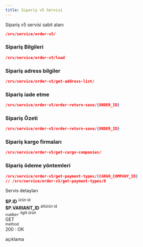 ```yaml
---
title: Sipariş v5 Servisi 
---
```

Sipariş v5 servisi sabit alanı
```json
/srv/service/order-v5/

```


### Sipariş Bilgileri
```json
/srv/service/order-v5/load

```
### Sipariş adress bilgiler
```json
/srv/service/order-v5/get-address-list/

```
### Sipariş iade etme
```json
/srv/service/order-v5/order-return-save/{ORDER_ID}

```
### Sipariş Özeti
```json
/srv/service/order-v5/order-return-save/{ORDER_ID}

```
### Sipariş kargo firmaları
```json
/srv/service/order-v5/get-cargo-companies/

```
### Sipariş ödeme yöntemleri
```json
/srv/service/order-v5/get-payment-types/{CARGO_COMPANY_ID}
// /srv/service/order-v5/get-payment-types/0

```




Servis detayları

<div class="row border rounded m-0">
    <div class="col-3 p-2">
        <strong class="text-primary">$P.ID</strong>
        <sup class="d-block text-gray">ürün id</sup>
    </div>
    <div class="col-3 p-2">
        <strong class="text-primary">$P.VARIANT_ID</strong>
        <sup class="d-block text-gray">altürün id</sup>
    </div>
    <div class="col-4 p-2">
        <code>number</code>
        <sup class="d-block text-gray">ilgili ürün</sup>
    </div>
    <div class="col-5 p-2">
        <div class="badge-rounded-pill">
            GET
        </div>
        <sup class="d-block text-gray">method</sup>
    </div>
</div>
<div class="p-2">
    <div class="response-200"></div><span>200 : OK</span>
    <p class="d-block text-gray pl-1">
        açıklama
    </p>
</div>
